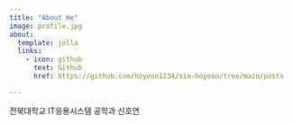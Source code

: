 ```yaml
---
title: "About me"
image: profile.jpg
about:
  template: jolla
  links:
    - icon: github
      text: Github
      href: https://github.com/hoyeon1234/sin-hoyeon/tree/main/posts

---
```

전북대학교 IT응용시스템 공학과 신호연